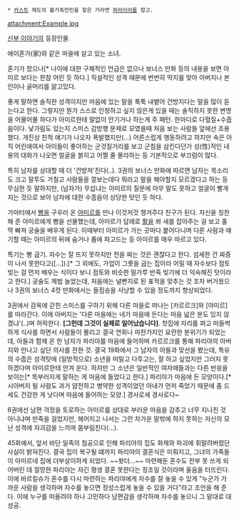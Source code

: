  * [[카스트]] 제도의 불가촉천민을 찾은 거라면 [[퍼라이어]]를 참고.

attachment:Example.jpg


[[신부 이야기]]의 등장인물.

에이혼가(家)와 같은 마을에 살고 있는 소녀. 

혼기가 찼으나[* 나이에 대한 구체적인 언급은 없으나 보너스 만화 등의 내용을 보면 아미르 보다는 한참 어린 듯 하다.] 직설적인 성격 때문에 번번히 딱지를 맞아 아버지나 본인이나 골머리를 앓고있다.

좋게 말하면 솔직한 성격이지만 마음에 있는 말을 툭툭 내뱉어 건방지다는 말을 많이 듣는다고 한다. 그렇지만 뭔가 스스로 인정하고 싶지 않은게 있을 때는 솔직하지 못한 변명을 어물어물 하다가 아미르한테 말없이 안기거나 하는게 주 패턴. 한마디로 다혈질+수줍음이다. 낯가림도 있는지 스미스 감방행 문제로 모였을때 처음 보는 사람들 앞에선 조용했다. 개진상 친척 얘기가 나오자 폭발했지만(...) 어른스럽게 행동하려고 하지만 속은 아직 어린애여서 아이들이 좋아하는 군것질거리를 보고 군침을 삼킨다던가 성(性)적인 내용의 대화가 나오면 얼굴을 붉히고 어쩔 줄 몰라하는 등 기본적으로 부끄럼이 많다. 

특히 남자를 상대할 때 더 '건방져'진다(..). 3권의 보너스 만화에 따르면 남자는 목소리도 크고 말투도 거칠고 사람들을 깔보는데다 뭐라고 말을 해야할지 모르겠다고 하는 등 무심한 듯 말하지만, (남자가) 무섭냐는 아미르의 질문에 아무 말도 못하고 얼굴이 빨개지는 것으로 보아 남자에 대한 수줍음이 상당한 탓인 듯 하다.

가마터에서 [[빵]]을 구우러 온 [[아미르]]를 만나 이것저것 챙겨주다 친구가 된다. 자신을 칭찬해 준 아미르에게 빵을 선물했는데, 아미르가 답례로 [[활]]을 쏴 새를 잡아주는 걸 보고 홀딱 빠져 궁술을 배우게 된다. 이때부터 아미르가 가는 곳마다 붙어다니며 다른 사람과 얘기할 때는 아미르의 뒤에 숨거나 품에 파고드는 등 아미르를 매우 따르고 있다.

특기는 빵 굽기. 자수는 잘 뜨지 못하지만 천을 짜는 것은 괜찮다고 한다. 섬세한 건 짜증이 나서 못한다고([...]).[* 그 외에도, 가업이 그릇을 굽는 집이라 어릴 때 자수보다 점토 빚는 걸 먼저 배우는 식이다 보니 점토와 비슷한 밀가루 반죽 빚기에 더 익숙해진 탓이라고 한다.] 궁술도 제법 늘었는데, 처음에는 널빤지로 된 표적을 맞추는 것 조차 버거웠으나 3권의 보너스 4컷 만화에서는 들짐승을 사냥할 수 있을 정도까지 향상되었다.

3권에서 감옥에 갇힌 스미스를 구하기 위해 다른 마을로 떠나는 [카르르크]와 [아미르]를 따라간다. 이에 아버지는 '다른 마을에는 네가 마음에 든다는 마음 넓은 분도 있지 않겠냐'(..)며 허락한다. '''[그런데 그것이 실제로 일어났습니다]'''. 찻집에 자리를 펴고 떠들썩하게 식사를 하면서 사람들이 몰리고 결국 연회나 마찬가지인 요란한 분위기가 되었는데, 아들과 함께 온 한 남자가 파리야를 마음에 들어하며 카르르크를 통해 파리야의 아버지와 만나고 싶단 의사를 전한 것. 결국 19화에서 그 남자의 아들과 맞선을 봤는데, 특유의 수줍은 성격탓에 (일방적으로) 소년을 떠밀고 다투고는, 잘 하고 싶었지만 그러지 못하겠다며 아미르한테 안겨 운다. 하지만 그 소년은 일반적인 여자애들과는 다른 반응을 보이는[* 똑부러지게 말하는 게 마음에 들었다고 한다.] 파리야가 마음에 든 모양이다.[* 시아버지 될 사람도 과거 얌전하고 병약한 성격이었던 아내가 먼저 죽었기 때문에 좀 드세도 건강한 게 낫다며 마음에 들어하는 모양.] 경사로세 경사로다~

6권에선 남편 걱정을 토로하는 아미르를 상대로 부러운 마음을 감추고 너무 지나친 것 아니냐며 딴죽을 걸었지만, 헤어지고 나서는 그런 차가운 말밖에 하지 못하는 자신의 모난 성격에 자괴감을 느끼며 몸부림친다(...). 

45화에서, 앞서 바단 일족의 침공으로 인해 파리야의 집도 화재와 파괴에 휘말려버렸단 사실이 밝혀진다. 결국 집이 복구될 떄까지 파리야의 결혼식은 미뤄지고, 그녀의 가족들이 아미르네 집에 더부살이하게 되었다. ~~왓더...~~ 마련해둔 혼수도 전부 못 쓰게 되어버린 데 절망한 파리야는 자긴 평생 결혼 못한다는 징조일 것이라며 울음을 터뜨린다. 이에 바르킬슈가 혼수를 다시 마련하는 파리야에게 자수를 잘 놓을 수 있게 "누군가 가까운 사람을 생각하며 자수를 놓으면 정성스럽게 놓을 수 있을 거다"라고 조언을 해 준다. 이에 누구를 떠올려야 하나 고민하다 남편감을 생각하며 자수를 놓으니 그 말대로 대성공. 

